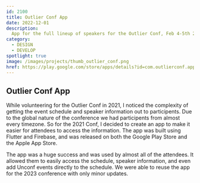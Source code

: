 ```yaml
---
id: 2100
title: Outlier Conf App
date: 2022-12-01
description:
  App for the full lineup of speakers for the Outlier Conf, Feb 4-5th 2022
category:
  - DESIGN
  - DEVELOP
spotlight: true
image: /images/projects/thumb_outlier_conf.png
href: https://play.google.com/store/apps/details?id=com.outlierconf.app&hl=en
---
```


## Outlier Conf App

While volunteering for the Outlier Conf in 2021, I noticed the complexity of
getting the event schedule and speaker information out to participents. Due to
the global nature of the conference we had participents from almost every
timezone. So for the 2021 Conf, I decided to create an app to make it easier for
attendees to access the information. The app was built using Flutter and
Firebase, and was released on both the Google Play Store and the Apple App
Store.

The app was a huge success and was used by almost all of the attendees. It
allowed them to easily access the schedule, speaker information, and even add
Unconf events directly to the schedule. We were able to reuse the app for the
2023 conference with only minor updates.
